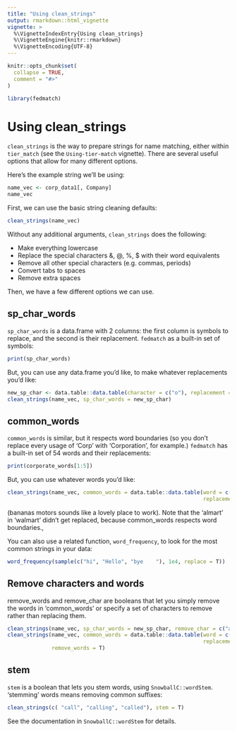 ```yaml
---
title: "Using clean_strings"
output: rmarkdown::html_vignette
vignette: >
  %\VignetteIndexEntry{Using clean_strings}
  %\VignetteEngine{knitr::rmarkdown}
  %\VignetteEncoding{UTF-8}
---
```


```r
knitr::opts_chunk$set(
  collapse = TRUE,
  comment = "#>"
)
```

```r
library(fedmatch)
```

# Using clean_strings

`clean_strings` is the way to prepare strings for name matching, either within `tier_match` (see the `Using-tier-match` vignette). There are several useful options that allow for many different options.

Here's the example string we'll be using:

```r
name_vec <- corp_data1[, Company]
name_vec
```

First, we can use the basic string cleaning defaults:

```r
clean_strings(name_vec)
```

Without any additional arguments, `clean_strings` does the following:

- Make everything lowercase
- Replace the special characters &, @, %, $ with their word equivalents
- Remove all other special characters (e.g. commas, periods)
- Convert tabs to spaces
- Remove extra spaces

Then, we have a few different options we can use. 

## sp_char_words
`sp_char_words` is a data.frame with 2 columns: the first column is symbols to replace, and the second is their replacement. `fedmatch` as a built-in set of symbols:

```r
print(sp_char_words)
```

But, you can use any data.frame you'd like, to make whatever replacements you'd like:

```r
new_sp_char <- data.table::data.table(character = c("o"), replacement = c("apple"))
clean_strings(name_vec, sp_char_words = new_sp_char)
```

## common_words
`common_words` is similar, but it respects word boundaries (so you don't replace every usage of 'Corp' with 'Corporation', for example.) `fedmatch` has a built-in set of 54 words and their replacements:
```r
print(corporate_words[1:5])
```

But, you can use whatever words you'd like:

```r
clean_strings(name_vec, common_words = data.table::data.table(word = c("general", "almart"),
                                                              replacement = c("bananas", "oranges")))

```
(bananas motors sounds like a lovely place to work). Note that the 'almart' in 'walmart' didn't get replaced, because common_words respects word boundaries.,

You can also use a related function, `word_frequency`, to look for the most common strings in your data:
```r
word_frequency(sample(c("hi", "Hello", "bye    "), 1e4, replace = T))
```

## Remove characters and words
remove_words and remove_char are booleans that let you simply remove the words in 'common_words' or specify a set of characters to remove rather than replacing them.

```r
clean_strings(name_vec, sp_char_words = new_sp_char, remove_char = c("a", "c"))
clean_strings(name_vec, common_words = data.table::data.table(word = c("general", "company"),
                                                              replacement = c("bananas", "oranges")),
              remove_words = T)
```


## stem

`stem` is a boolean that lets you stem words, using `SnowballC::wordStem`. 'stemming' words means removing common suffixes:

```r
clean_strings(c( "call", "calling", "called"), stem = T)
```
See the documentation in `SnowballC::wordStem` for details.

